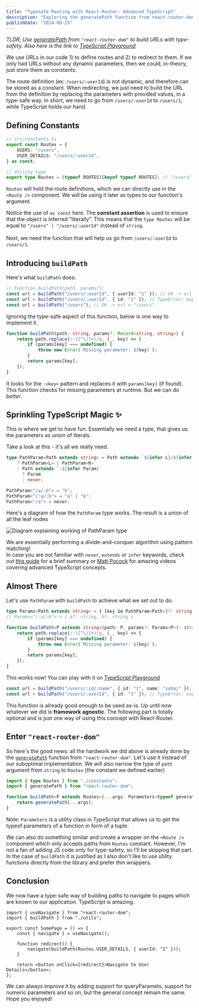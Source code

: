 ```yaml
---
title: "Typesafe Routing with React-Router: Advanced TypeScript"
description: "Exploring the generatePath function from react-router-dom"
publishDate: "2024-08-25"
---
```



_TLDR; Use [generatePath](https://reactrouter.com/en/main/utils/generate-path) from `"react-router-dom"` to build URLs with type-safety. Also here is the link to [TypeScript Playground](https://www.typescriptlang.org/play/?#code/C4TwDgpgBACghsAFvATnAtgHnkqEAewEAdgCYDOU5wKAlsQOYB8UAvLAonoSRVAAYASAN70AZhBRQAMgF8A9CPGSoAJVn8AUFB1QA-BySoMmaSwA+h5HDRZVTbboBcV7kTKV+TpcQlTj6BqOuvoctsHOUMQQAG6SANyamqCQYRjk2JxuvJTUdIws7MJQANoA1hAgUPRWAZlITAC6ei559AxQsony8mnoGQBEcANQlgMARgOFUMVwLVQ07QA0UOPzbYydSWIArsQAxsC0APbEqzu0ADakOIjY2R4L+cwAFGCcLjAr77bk8wEZGBMACUrUWm2EERQEGAOxQZ3eSAAdNCwJc4PsIC95E4XiUAHoAHXkjQA1MD5AwVi8APorCogYFsFiQkIhWhiKBvGzpPRI8qVRpsVjsPakCBiegQUhM1ls+VIFDHADuUQgqoAoiglSgXvwALK0cjkdpQH4YGGSFwiBkaYGJeU6WQRELQ2Hws08-p8gVVOCUGCNB26WT2zTOzT7U7kY6XCBIy7HBgvcYXa63F4DeQ7ciScg4nOSACSpAGK2KhZQJZcAHIAIw1zrAsNR4gxuMJpMptM3TiZ7O5lD5pyVkvyMDHajDifUEtlmZQUekWsN76T4DVqA1gBMjdDLejsfjieTqauvaQ-crw6X8+KtGXW4bTftQA)_

We use URLs in our code 1) to define routes and 2) to redirect to them. If we only had URLs without any dynamic parameters, then we could, in-theory, just store them as constants.

The route definition (ex: `/users/:userId`) is not dynamic, and therefore can be stored as a
constant. When redirecting, we just need to build the URL from the definition by replacing the parameters with provided values, in a type-safe way. In short, we need to go from `/users/:userId` to `/users/1`, while TypeScript holds our hand.

## Defining Constants

```ts
// src/constants.ts
export const Routes = {
    USERS: "/users",
    USER_DETAILS: "/users/:userId",
} as const;

// Utility type
export type Routes = (typeof ROUTES)[keyof typeof ROUTES]; // "/users" | "/users/:userId"
```

`Routes` will hold the route definitions, which we can directly use in the `<Route />` component. We will be using it later as types to our function's argument.

Notice the use of `as const` here. The **constant assertion** is used to ensure that the object is inferred "literally". This means that the `type Routes` will be equal to `"/users" | "/users/:userId"` instead of `string`. <br /> <br />
Next, we need the function that will help us go from `/users/:userId` to `/users/1`.

## Introducing `buildPath`

Here's what `buildPath` does:

```ts
// function buildPath(path, params?);
const url = buildPath("/users/:userId", { userId: "1" }); // Ok -> url = "/users/1"
const url = buildPath("/users/:userId", { id: "1" }); // TypeError: expected { userId: string }
const url = buildPath("/users"); // Ok -> url = "/users"
```

Ignoring the type-safe aspect of this function, below is one way to implement it.

```ts
function buildPath(path: string, params?: Record<string, string>) {
    return path.replace(/:([^\/]+)/g, (_, key) => {
        if (params[key] === undefined) {
            throw new Error(`Missing parameter: ${key}`);
        }
        return params[key];
    });
}
```

It looks for the `:<key>` pattern and replaces it with `params[key]` (if found). This function checks for missing parameters at runtime. But we can do _better_.

## Sprinkling TypeScript Magic ✨

This is where we get to have fun. Essentially we need a type, that gives us the parameters as union of literals.

Take a look at this - it's all we really need.

```ts
type PathParam<Path extends string> = Path extends `${infer L}/${infer R}`
    ? PathParam<L> | PathParam<R>
    : Path extends `:${infer Param}`
      ? Param
      : never;
```

```ts
PathParam<"/a/:b"> = "b";
PathParam<"/:a/:b"> = "a" | "b";
PathParam<"/a"> = never;
```

Here's a diagram of how the `PathParam` type works. The result is a union of all the leaf nodes

<Image src={pathParamTypeDiagram} alt="Diagram explaining working of PathParam type" />

We are essentially performing a divide-and-conquer algorithm using pattern matching! <br />
In case you are not familiar with `never`, `extends` or `infer` keywords, check out [this guide](https://blog.logrocket.com/understanding-infer-typescript/#no-value-never-type) for a brief summary or [Matt Pocock](https://www.youtube.com/@mattpocockuk) for amazing videos covering advanced TypeScript concepts.

## Almost There

Let's use `PathParam` with `buildPath` to achieve what we set out to do.

```ts
type Params<Path extends string> = { [key in PathParam<Path>]?: string };
// Params<"/:a/:b"> = { a?: string, b?: string }

function buildPath<P extends string>(path: P, params?: Params<P>): string {
    return path.replace(/:([^\/]+)/g, (_, key) => {
        if (params[key] === undefined) {
            throw new Error(`Missing parameter: ${key}`);
        }
        return params[key];
    });
}
```

This works now! You can play with it on [TypeScript Playground](https://www.typescriptlang.org/play/?#code/C4TwDgpgBACghsAFvATnAtgHnkqEAewEAdgCYDOU5wKAlsQOYB8UAvLAonoSRVAAYASAN70AZhBRQAMgF8A9CPGSoAJVn8AUFB1QA-BySoMmaSwA+h5HDRZVTbboBcV7kTKV+TpcQlTj6BqOuvoctsHOUMQQAG6SANyamqCQYRjk2JxuvJTUdIws7MJQANoA1hAgUPRWAZlITAC6ei559AxQsony8mnoGQBEcANQlgMARgOFUMVwLVQ07QA0UOPzbYydSWIArsQAxsC0APbEqzu0ADakOIjY2R4L+cwAFGCcLjAr77bk8wEZGBMACUrUWm2EERQEGAOxQZ3eSAAdNCwJc4PsIC95E4XiUAHoAHXkjQA1MD5AwVi8APorCogYFsFiQkIhWhiKBvGzpPRI8qVRpsVjsPakCBiegQUhM1ls+VIFDHADuUQgqoAoiglSgXvwALK0cjkdpQH4YGGSFwiBkaYGJeU6WQRELQ2Hws08-p8gVVOCUGCNB26WT2zTOzT7U7kY6XCBIy7HBgvcYXa63F4DeQ7ciScg4nOSACSpAGK2KhZQJZcAHIAIw1zrAsNR4gxuMJpMptM3TiZ7O5lD5pyVkvyMDHajDifUEtlmZQUekWsN76T4DVqA1gBMjdDLejsfjieTqauvaQ-crw6X8+KtGXW4bTftQA)

```ts
const url = buildPath("/users/:id/:name", { id: "1", name: "sahaj" }); // Ok -> url = "/users/1/sahaj"
const url = buildPath("/users/:userId", { id: "1" }); // TypeError: expected { userId: string }
```

This function is already good enough to be used as-is. Up until now whatever we did is **framework agnostic**. The
following part is totally optional and is just one way of using this concept with React-Router.

## Enter `"react-router-dom"`

So here's the good news: all the hardwork we did above is already done by the [`generatePath`](https://reactrouter.com/en/main/utils/generate-path) function from `"react-router-dom"`. Let's use it instead of our suboptimal implementation. We will also narrow the type of `path` argument from `string` to `Routes` (the constant we defined earlier)

```ts
import { type Routes } from "./constants";
import { generatePath } from "react-router-dom";

function buildPath<P extends Routes>(...args: Parameters<typeof generatePath<P>>): string {
    return generatePath(...args);
}
```

Note: `Parameters` is a utility class in TypeScript that allows us to get the typeof parameters of a function in form of a tuple.

We can also do something similar and create a wrapper on the `<Route />` component which only accepts paths from `Routes` constant. However, I'm not a fan of adding JS code only for type-safety, so I'll be skipping that part. In the case of `buildPath` it is justified as I also don't like to use utility functions directly from the library and prefer thin wrappers.

## Conclusion

We now have a type-safe way of building paths to navigate to pages which are known to our application. TypeScript is amazing.

```tsx
import { useNavigate } from "react-router-dom";
import { buildPath } from "./utils";

export const SomePage = () => {
    const { navigate } = useNavigate();

    function redirect() {
        navigate(buildPath(Routes.USER_DETAILS, { userId: "1" }));
    }

    return <button onClick={redirect}>Navigate to User Details</button>;
};
```

We can always improve it by adding support for queryParamets, support for numeric parameters and so on, but the general concept remain the same. Hope you enjoyed!
